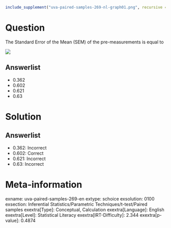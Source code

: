 ```r
include_supplement("uva-paired-samples-269-nl-graph01.png", recursive = TRUE)
```

Question
========

The Standard Error of the Mean (SEM) of the pre-measurements is equal to

![](uva-paired-samples-269-nl-graph01.png)

Answerlist
----------

* 0.362
* 0.602
* 0.621
* 0.63

Solution
========

Answerlist
----------

* 0.362: Incorrect
* 0.602: Correct
* 0.621: Incorrect
* 0.63: Incorrect

Meta-information
================
exname: uva-paired-samples-269-en
extype: schoice
exsolution: 0100
exsection: Inferential Statistics/Parametric Techniques/t-test/Paired samples
exextra[Type]: Conceptual, Calculation
exextra[Language]: English
exextra[Level]: Statistical Literacy
exextra[IRT-Difficulty]: 2.344
exextra[p-value]: 0.4874
